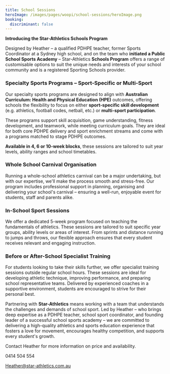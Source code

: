 ```yaml
---
title: School Sessions
heroImage: /images/pages/woopi/school-sessions/heroImage.png
booking:
  discriminant: false
---
```


**Introducing the Star-Athletics Schools Program**

Designed by Heather – a qualified PDHPE teacher, former Sports Coordinator at a Sydney high school, and on the team who **initiated a Public School Sports Academy** – Star-Athletics **Schools Program** offers a range of customisable options to suit the unique needs and interests of your school community and is a registered Sporting Schools provider.

### **Specialty Sports Programs – Sport-Specific or Multi-Sport**

Our specialty sports programs are designed to align with **Australian Curriculum: Health and Physical Education (HPE)** outcomes, offering schools the flexibility to focus on either **sport-specific skill development** (e.g. athletics, football codes, netball, etc.) or **multi-sport participation**.

These programs support skill acquisition, game understanding, fitness development, and teamwork, while meeting curriculum goals. They are ideal for both core PDHPE delivery and sport enrichment streams and come with a programs matched to stage PDHPE outcomes.

**Available in 4, 6 or 10-week blocks**, these sessions are tailored to suit year levels, ability ranges and school timetables.

### **Whole School Carnival Organisation**

Running a whole-school athletics carnival can be a major undertaking, but with our expertise, we'll make the process smooth and stress-free. Our program includes professional support in planning, organising and delivering your school's carnival – ensuring a well-run, enjoyable event for students, staff and parents alike.

### **In-School Sport Sessions**

We offer a dedicated 5-week program focused on teaching the fundamentals of athletics. These sessions are tailored to suit specific year groups, ability levels or areas of interest. From sprints and distance running to jumps and throws, our flexible approach ensures that every student receives relevant and engaging instruction.

### **Before or After-School Specialist Training**

For students looking to take their skills further, we offer specialist training sessions outside regular school hours. These sessions are ideal for developing athletic technique, improving performance, and preparing school representative teams. Delivered by experienced coaches in a supportive environment, students are encouraged to strive for their personal best.

Partnering with **Star-Athletics** means working with a team that understands the challenges and demands of school sport. Led by Heather – who brings deep expertise as a PDHPE teacher, school sport coordinator, and founding leader of a successful school sports academy – we are committed to delivering a high-quality athletics and sports education experience that fosters a love for movement, encourages healthy competition, and supports every student's growth.

Contact Heather for more information on price and availability.

0414 504 554

Heather@star-athletics.com.au